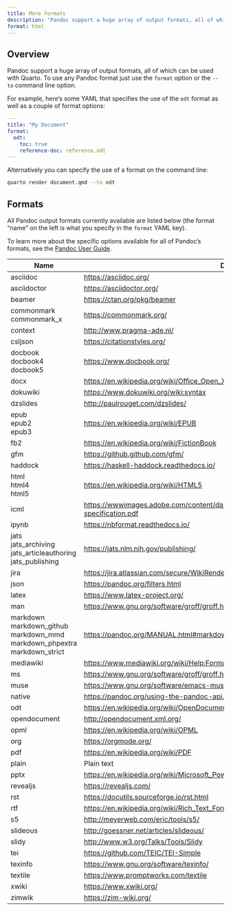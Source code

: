 ```yaml
---
title: More Formats
description: "Pandoc support a huge array of output formats, all of which can be used with Quarto. To use any Pandoc format just use the `format` option or the `--to` command line option."
format: html
---
```


## Overview

Pandoc support a huge array of output formats, all of which can be used with Quarto. To use any Pandoc format just use the `format` option or the `--to` command line option.

For example, here's some YAML that specifies the use of the `odt` format as well as a couple of format options:

``` yaml
---
title: "My Document"
format: 
  odt:
    toc: true
    reference-doc: reference.odt
---
```

Alternatively you can specify the use of a format on the command line:

``` bash
quarto render document.qmd --to odt
```

## Formats

All Pandoc output formats currently available are listed below (the format "name" on the left is what you specify in the `format` YAML key).

To learn more about the specific options available for all of Pandoc's formats, see the [Pandoc User Guide](https://pandoc.org/MANUAL.html).

+------------------------+-------------------------------------------------------------------------------------------------------+
| Name                   | Details                                                                                               |
+========================+=======================================================================================================+
| asciidoc               | <https://asciidoc.org/>                                                                               |
+------------------------+-------------------------------------------------------------------------------------------------------+
| asciidoctor            | <https://asciidoctor.org/>                                                                            |
+------------------------+-------------------------------------------------------------------------------------------------------+
| beamer                 | <https://ctan.org/pkg/beamer>                                                                         |
+------------------------+-------------------------------------------------------------------------------------------------------+
| commonmark\            | <https://commonmark.org/>                                                                             |
| commonmark_x           |                                                                                                       |
+------------------------+-------------------------------------------------------------------------------------------------------+
| context                | <http://www.pragma-ade.nl/>                                                                           |
+------------------------+-------------------------------------------------------------------------------------------------------+
| csljson                | <https://citationstyles.org/>                                                                         |
+------------------------+-------------------------------------------------------------------------------------------------------+
| docbook\               | <https://www.docbook.org/>                                                                            |
| docbook4\              |                                                                                                       |
| docbook5               |                                                                                                       |
+------------------------+-------------------------------------------------------------------------------------------------------+
| docx                   | <https://en.wikipedia.org/wiki/Office_Open_XML>                                                       |
+------------------------+-------------------------------------------------------------------------------------------------------+
| dokuwiki               | <https://www.dokuwiki.org/wiki:syntax>                                                                |
+------------------------+-------------------------------------------------------------------------------------------------------+
| dzslides               | <http://paulrouget.com/dzslides/>                                                                     |
+------------------------+-------------------------------------------------------------------------------------------------------+
| epub\                  | <https://en.wikipedia.org/wiki/EPUB>                                                                  |
| epub2\                 |                                                                                                       |
| epub3                  |                                                                                                       |
+------------------------+-------------------------------------------------------------------------------------------------------+
| fb2                    | <https://en.wikipedia.org/wiki/FictionBook>                                                           |
+------------------------+-------------------------------------------------------------------------------------------------------+
| gfm                    | <https://github.github.com/gfm/>                                                                      |
+------------------------+-------------------------------------------------------------------------------------------------------+
| haddock                | <https://haskell-haddock.readthedocs.io/>                                                             |
+------------------------+-------------------------------------------------------------------------------------------------------+
| html\                  | <https://en.wikipedia.org/wiki/HTML5>                                                                 |
| html4\                 |                                                                                                       |
| html5                  |                                                                                                       |
+------------------------+-------------------------------------------------------------------------------------------------------+
| icml                   | <https://wwwimages.adobe.com/content/dam/acom/en/devnet/indesign/sdk/cs6/idml/idml-specification.pdf> |
+------------------------+-------------------------------------------------------------------------------------------------------+
| ipynb                  | <https://nbformat.readthedocs.io/>                                                                    |
+------------------------+-------------------------------------------------------------------------------------------------------+
| jats\                  | <https://jats.nlm.nih.gov/publishing/>                                                                |
| jats_archiving\        |                                                                                                       |
| jats_articleauthoring\ |                                                                                                       |
| jats_publishing        |                                                                                                       |
+------------------------+-------------------------------------------------------------------------------------------------------+
| jira                   | <https://jira.atlassian.com/secure/WikiRendererHelpAction.jspa?section=all>                           |
+------------------------+-------------------------------------------------------------------------------------------------------+
| json                   | <https://pandoc.org/filters.html>                                                                     |
+------------------------+-------------------------------------------------------------------------------------------------------+
| latex                  | <https://www.latex-project.org/>                                                                      |
+------------------------+-------------------------------------------------------------------------------------------------------+
| man                    | <https://www.gnu.org/software/groff/groff.html>                                                       |
+------------------------+-------------------------------------------------------------------------------------------------------+
| markdown\              | <https://pandoc.org/MANUAL.html#markdown-variants>                                                    |
| markdown_github\       |                                                                                                       |
| markdown_mmd\          |                                                                                                       |
| markdown_phpextra\     |                                                                                                       |
| markdown_strict        |                                                                                                       |
+------------------------+-------------------------------------------------------------------------------------------------------+
| mediawiki              | <https://www.mediawiki.org/wiki/Help:Formatting>                                                      |
+------------------------+-------------------------------------------------------------------------------------------------------+
| ms                     | <https://www.gnu.org/software/groff/groff.html>                                                       |
+------------------------+-------------------------------------------------------------------------------------------------------+
| muse                   | <https://www.gnu.org/software/emacs-muse/manual/>                                                     |
+------------------------+-------------------------------------------------------------------------------------------------------+
| native                 | <https://pandoc.org/using-the-pandoc-api.html>                                                        |
+------------------------+-------------------------------------------------------------------------------------------------------+
| odt                    | <https://en.wikipedia.org/wiki/OpenDocument>                                                          |
+------------------------+-------------------------------------------------------------------------------------------------------+
| opendocument           | <http://opendocument.xml.org/>                                                                        |
+------------------------+-------------------------------------------------------------------------------------------------------+
| opml                   | <https://en.wikipedia.org/wiki/OPML>                                                                  |
+------------------------+-------------------------------------------------------------------------------------------------------+
| org                    | <https://orgmode.org/>                                                                                |
+------------------------+-------------------------------------------------------------------------------------------------------+
| pdf                    | <https://en.wikipedia.org/wiki/PDF>                                                                   |
+------------------------+-------------------------------------------------------------------------------------------------------+
| plain                  | Plain text                                                                                            |
+------------------------+-------------------------------------------------------------------------------------------------------+
| pptx                   | <https://en.wikipedia.org/wiki/Microsoft_PowerPoint>                                                  |
+------------------------+-------------------------------------------------------------------------------------------------------+
| revealjs               | <https://revealjs.com/>                                                                               |
+------------------------+-------------------------------------------------------------------------------------------------------+
| rst                    | <https://docutils.sourceforge.io/rst.html>                                                            |
+------------------------+-------------------------------------------------------------------------------------------------------+
| rtf                    | <https://en.wikipedia.org/wiki/Rich_Text_Format>                                                      |
+------------------------+-------------------------------------------------------------------------------------------------------+
| s5                     | <http://meyerweb.com/eric/tools/s5/>                                                                  |
+------------------------+-------------------------------------------------------------------------------------------------------+
| slideous               | <http://goessner.net/articles/slideous/>                                                              |
+------------------------+-------------------------------------------------------------------------------------------------------+
| slidy                  | <http://www.w3.org/Talks/Tools/Slidy>                                                                 |
+------------------------+-------------------------------------------------------------------------------------------------------+
| tei                    | <https://github.com/TEIC/TEI-Simple>                                                                  |
+------------------------+-------------------------------------------------------------------------------------------------------+
| texinfo                | <https://www.gnu.org/software/texinfo/>                                                               |
+------------------------+-------------------------------------------------------------------------------------------------------+
| textile                | <https://www.promptworks.com/textile>                                                                 |
+------------------------+-------------------------------------------------------------------------------------------------------+
| xwiki                  | <https://www.xwiki.org/>                                                                              |
+------------------------+-------------------------------------------------------------------------------------------------------+
| zimwik                 | <https://zim-wiki.org/>                                                                               |
+------------------------+-------------------------------------------------------------------------------------------------------+
